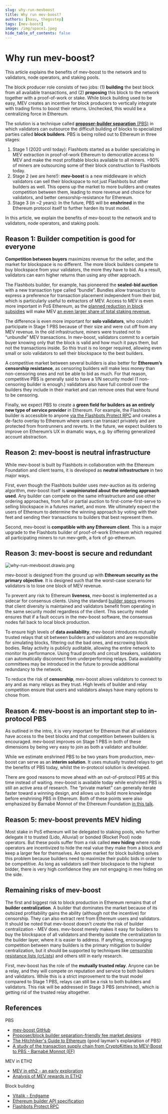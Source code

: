 ```yaml
---
slug: why-run-mevboost
title: Why run mev-boost?
authors: [hasu, thegostep]
tags: [mev-boost]
image: /img/space1.jpeg
hide_table_of_contents: false
---
```


# Why run mev-boost?

This article explains the benefits of mev-boost to the network and to validators, node operators, and staking pools.

<!--truncate-->

The block producer role consists of two jobs: (1) **building** the best block from all available transactions, and (2) **proposing** this block to the network together with a proof-of-work or stake. While block building used to be easy, MEV creates an incentive for block producers to vertically integrate with trading firms to boost their returns. Unchecked, this would be a centralizing force in Ethereum.

The solution is a technique called [**proposer-builder separation** (PBS)](https://ethresear.ch/t/proposer-block-builder-separation-friendly-fee-market-designs/9725) in which validators can outsource the difficult building of blocks to specialized parties called **block builders**. PBS is being rolled out to Ethereum in three stages:

1. Stage 1 (2020 until today): Flashbots started as a builder specializing in MEV extraction in proof-of-work Ethereum to democratize access to MEV and make the most profitable blocks available to all miners. >90% of miners are outsourcing some of their block construction to Flashbots today.
2. Stage 2 (we are here!): **mev-boost** is a new middleware in which validators can sell their blockspace to not just Flashbots but other builders as well. This opens up the market to more builders and creates competition between them, leading to more revenue and choice for validators, and better censorship-resistance for Ethereum.
3. Stage 3 (in ~2 years): In the future, PBS will be **enshrined** in the Ethereum protocol itself to further harden its trust model.

In this article, we explain the benefits of mev-boost to the network and to validators, node operators, and staking pools.

## Reason 1: Builder competition is good for everyone

**Competition between buyers** maximizes revenue for the seller, and the market for blockspace is no different. The more block builders compete to buy blockspace from your validators, the more they have to bid. As a result, validators can earn higher returns than using any other approach.

The Flashbots builder, for example, has pioneered the **sealed-bid auction** with a new transaction type called “bundle”. Bundles allow transactors to express a preference for transaction placement independent from their bid, which is particularly useful to extractors of MEV. Access to MEV is even more important in PoS Ethereum, as the [planned reduction in block subsidies](https://hackmd.io/@flashbots/mev-in-eth2) will make MEV [an even larger share of total staking revenue.](https://github.com/flashbots/eth2-research/blob/main/notebooks/mev-in-eth2/eth2-mev-calc.ipynb)

The difference is even more important for **solo validators**, who couldn’t participate in Stage 1 PBS because of their size and were cut off from any MEV revenue. In the old infrastructure, miners were trusted not to “unbundle” MEV transactions. In mev-boost, validators commit to a certain buyer knowing only that the block is valid and how much it pays them, but not the transactions inside. So this trust is no longer required, allowing even small or solo validators to sell their blockspace to the best builders.

A competitive market between several builders is also better for **Ethereum’s censorship resistance**, as censoring builders will make less money than non-censoring ones and not be able to bid as much. For that reason, competitive PBS is generally said to have a 1/N security model (1 non-censoring builder is enough.) validators also have full control over the builders they include in their market and can remove ones that were found to be censoring.

Finally, we expect PBS to create a **green field for builders as an entirely new type of service provider** in Ethereum. For example, the Flashbots builder is accessible to anyone [via the Flashbots Protect RPC](https://docs.flashbots.net/flashbots-protect/rpc/quick-start/) and creates a de-facto overlay to Ethereum where users can transact privately and are protected from frontrunners and reverts. In the future, we expect builders to improve on Ethereum’s UX in dramatic ways, e.g. by offering generalized account abstraction.

## Reason 2: mev-boost is neutral infrastructure

While mev-boost is built by Flashbots in collaboration with the Ethereum Foundation and client teams, it is developed as **neutral infrastructure** in two major ways.

First, even though the Flashbots builder uses mev-auction as its ordering algorithm, mev-boost itself is **unopinionated about the ordering approach used**. Any builder can compete on the same infrastructure and use other ordering approaches, from full or partial auction to first-come-first-serve to selling blockspace in a futures market, and more. We ultimately expect the users of Ethereum to determine the winning approach by voting with their feet and sending their transactions to builders that best represent them.

Second, mev-boost is **compatible with any Ethereum client**. This is a major upgrade to the Flashbots builder of proof-of-work Ethereum which required all participating miners to run mev-geth, a fork of go-ethereum.

## Reason 3: mev-boost is secure and redundant

<div style={{textAlign: 'center'}}>

![why-run-mevboost.drawio.png](/img/why-run-mevboost.drawio.png)

</div>

mev-boost is designed from the ground up with **Ethereum security as the primary objective**. It is designed such that the worst-case scenario for validators is to lose one block of MEV revenue.

To prevent any risk to Ethereum **liveness**, mev-boost is implemented as a sidecar for consensus clients. Using the standard [builder specs](https://github.com/ethereum/builder-specs) ensures that client diversity is maintained and validators benefit from operating in the same security model regardless of the client. This security model ensures that if a fault occurs in the mev-boost software, the consensus nodes fall back to local block production.

To ensure high levels of **data availability**, mev-boost introduces mutually trusted relays that sit between builders and validators and are responsible for simulating blocks, filtering out the bad ones, and escrowing block bodies. Relay activity is publicly auditable, allowing the entire network to monitor its performance. Using fraud proofs and circuit breakers, validators can automatically disconnect from underperforming relays. Data availability committees may be introduced in the future to provide additional redundancy to the network.

To reduce the risk of **censorship**, mev-boost allows validators to connect to any and as many relays as they trust. High levels of builder and relay competition ensure that users and validators always have many options to chose from.

## Reason 4: mev-boost is an important step to in-protocol PBS

As outlined in the intro, it is very important for Ethereum that all validators have access to the best blocks and that competition between builders is encouraged. mev-boost improves on Stage 1 PBS in both of these dimensions by being very easy to join as both a validator and builder.

While we estimate enshrined PBS to be two years from production, mev-boost can serve as an **interim solution**. It uses mutually trusted relays to get the benefits of PBS today, whilst the in-protocol solution is developed.

There are good reasons to move ahead with an out-of-protocol PBS at this time instead of waiting. mev-boost is available today while enshrined PBS is still an active area of research. The “private market” can generally iterate faster toward a winning design, and allows us to build more knowledge before enshrining PBS in Ethereum. Both of these points were also emphasized by Barnabé Monnot of the Ethereum Foundation [in this talk](https://www.youtube.com/watch?v=jQjBNbEv9Mg&list=PLRHMe0bxkuel3w3C7P_WVvp9ShLi3HKRI&index=15).

## Reason 5: mev-boost prevents MEV hiding

Most stake in PoS ethereum will be delegated to staking pools, who further delegate it to trusted (Lido, Alluvial) or bonded (Rocket Pool) node operators. But these pools suffer from a risk called **mev hiding** where node operators are incentivized to hide the real value they make from a block and keep a larger fee for themselves. An open market for block building solves this problem because builders need to maximize their public bids in order to be competitive. As long as validators sell their blockspace to the highest bidder, there is very high confidence they are not engaging in mev hiding on the side.

## Remaining risks of mev-boost

The first and biggest risk to block production in Ethereum remains that of **builder centralization**. A builder that dominates the market because of its outsized profitability gains the ability (although not the incentive) for censorship. They can also extract rent from Ethereum users and validators. It should be noted that mev-boost doesn’t *create* the risk of builder centralization - MEV does. mev-boost merely makes it easy for builders to buy the blockspace of all validators and thereby isolate the centralization to the builder layer, where it is easier to address. If anything, encouraging competition between many builders is the primary mitigation to builder centralization, but it should be supported by techniques like [censorship resistance lists (crLists)](https://vitalik.ca/general/2021/12/06/endgame.html) and others still in early research.

First, mev-boost has the role of the **mutually trusted relay**. Anyone can be a relay, and they will compete on reputation and service to both builders and validators. While this is a strict improvement to the trust model compared to Stage 1 PBS, relays can still be a risk to both builders and validators. This risk will be addressed in Stage 3 PBS (enshrined), which is getting rid of the trusted relay altogether.

## References

PBS

- [mev-boost GitHub](https://github.com/flashbots/mev-boost)
- [Proposer/block builder separation-friendly fee market designs](https://ethresear.ch/t/proposer-block-builder-separation-friendly-fee-market-designs/9725)
- [The Hitchhiker's Guide to Ethereum](https://members.delphidigital.io/reports/the-hitchhikers-guide-to-ethereum) (good layman's explanation of PBS)
- [A study of the transaction supply chain from CryptoKitties to MEV-Boost to PBS - Barnabé Monnot (EF)](https://www.youtube.com/watch?v=jQjBNbEv9Mg&list=PLRHMe0bxkuel3w3C7P_WVvp9ShLi3HKRI&index=16)

MEV in ETH2

- [MEV in eth2 - an early exploration](https://hackmd.io/@flashbots/mev-in-eth2)
- [Analysis of MEV rewards in ETH2](https://github.com/flashbots/eth2-research/blob/main/notebooks/mev-in-eth2/eth2-mev-calc.ipynb)

Block building

- [Vitalik - Endgame](https://vitalik.ca/general/2021/12/06/endgame.html)
- [Ethereum builder API specification](https://github.com/ethereum/builder-specs)
- [Flashbots Protect RPC](https://docs.flashbots.net/flashbots-protect/rpc/quick-start/)
